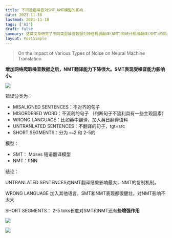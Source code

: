 ```yaml
---
title: 不同数据噪音对SMT_NMT模型的影响
date: 2021-11-18
lastmod: 2021-11-18
tags: ['AI']
draft: false
summary: 这篇文章研究了不同类型噪音数据对神经机器翻译(NMT)和统计机器翻译(SMT)的影响。结果表明，NMT对噪音数据更敏感，特别是未翻译句子对NMT影响最大；而SMT对噪音数据的抵抗力较强。短句段(2-5个词)对两种模型都有轻微的增强作用。
layout: PostSimple
---
```


> On the Impact of Various Types of Noise on Neural Machine Translation

**增加网络爬取噪音数据之后，NMT翻译能力下降很大。SMT表现受噪音能力影响小。**

![](https://www.tzer.top/usr/uploads/2021/11/3842063302.png)

错误分类为：

- MISALIGNED SENTENCES：不对齐的句子
- MISORDERED WORD：不流利的句子 （判断句子不流利具有一些主观因素）
- WRONG LANGUAGE：比如英中翻译，加入英日翻译语料
- UNTRANLATED SENTENCES：不翻译的句子，tgt=src
- SHORT SEGMENTS：分为 `<=`2 和 2-5的

模型：

- SMT： Moses 短语翻译模型
- NMT：RNN

结论：

UNTRANLATED SENTENCES对NMT翻译结果影响最大，NMT的复制机制。

WRONG LANGUAGE 加入其他语言，SMT和NMT表现都很健壮。对NMT影响不太大

SHORT SEGMENTS： 2-5 toks长度对SMT和NMT还有**些增强作用**

![](https://www.tzer.top/usr/uploads/2021/11/1850654698.png)

![](https://www.tzer.top/usr/uploads/2021/11/2828707394.png)
